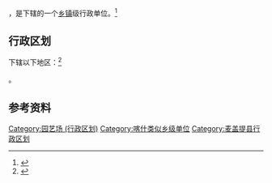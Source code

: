 {{中国乡级行政区|65/31/27/401/000}}

'''{{PAGENAMEBASE}}'''，是{{PRC admin/fullname|65/31/27/401/000|3}}下辖的一个[[乡镇|乡镇]]级行政单位。<ref>{{PRC admin/ref sgc|{{PRC admin/parent|65/31/27/401/000}}}}</ref>

== 行政区划 ==

{{PAGENAMEBASE}}下辖以下地区：<ref>{{PRC admin/ref sgc|65/31/27/401/000}}</ref>

{{PRC admin/children|65/31/27/401/000}}。

== 参考资料 ==

{{reflist}}

{{麦盖提县行政区划}}
{{新疆行政区划小作品}}

[[Category:园艺场_(行政区划)|Category:园艺场 (行政区划)]]
[[Category:喀什类似乡级单位|Category:喀什类似乡级单位]]
[[Category:麦盖提县行政区划|Category:麦盖提县行政区划]]
